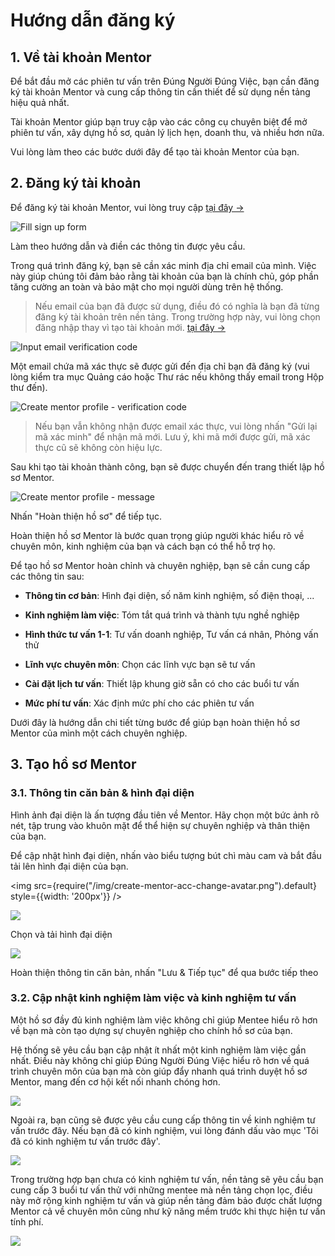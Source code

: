 # Hướng dẫn đăng ký

## 1. Về tài khoản Mentor

Để bắt đầu mở các phiên tư vấn trên Đúng Người Đúng Việc, bạn cần đăng ký tài khoản Mentor và cung cấp thông tin cần thiết để sử dụng nền tảng hiệu quả nhất.

Tài khoản Mentor giúp bạn truy cập vào các công cụ chuyên biệt để mở phiên tư vấn, xây dựng hồ sơ, quản lý lịch hẹn, doanh thu, và nhiều hơn nữa.

Vui lòng làm theo các bước dưới đây để tạo tài khoản Mentor của bạn.

## 2. Đăng ký tài khoản

Để đăng ký tài khoản Mentor, vui lòng truy cập [tại đây →](https://dungnguoidungviec.com/mentor/dang-ky)

![Fill sign up form](/img/create-mentor-acc-sign-up-form.png)

Làm theo hướng dẫn và điền các thông tin được yêu cầu.



Trong quá trình đăng ký, bạn sẽ cần xác minh địa chỉ email của mình. Việc này giúp chúng tôi đảm bảo rằng tài khoản của bạn là chính chủ, góp phần tăng cường an toàn và bảo mật cho mọi người dùng trên hệ thống.

> Nếu email của bạn đã được sử dụng, điều đó có nghĩa là bạn đã từng đăng ký tài khoản trên nền tảng. Trong trường hợp này, vui lòng chọn đăng nhập thay vì tạo tài khoản mới. [tại đây →](https://dungnguoidungviec.com/dang-nhap)



![Input email verification code](/img/create-mentor-acc-verification-code-unfill.png)



Một email chứa mã xác thực sẽ được gửi đến địa chỉ bạn đã đăng ký (vui lòng kiểm tra mục Quảng cáo hoặc Thư rác nếu không thấy email trong Hộp thư đến).

![Create mentor profile - verification code](/img/create-mentor-acc-verification-code-email.png)

> Nếu bạn vẫn không nhận được email xác thực, vui lòng nhấn "Gửi lại mã xác minh" để nhận mã mới. Lưu ý, khi mã mới được gửi, mã xác thực cũ sẽ không còn hiệu lực.



Sau khi tạo tài khoản thành công, bạn sẽ được chuyển đến trang thiết lập hồ sơ Mentor.

![Create mentor profile - message](/img/create-mentor-acc-before-create-profile.png)

Nhấn "Hoàn thiện hồ sơ" để tiếp tục.



Hoàn thiện hồ sơ Mentor là bước quan trọng giúp người khác hiểu rõ về chuyên môn, kinh nghiệm của bạn và cách bạn có thể hỗ trợ họ.



Để tạo hồ sơ Mentor hoàn chỉnh và chuyên nghiệp, bạn sẽ cần cung cấp các thông tin sau:

- **Thông tin cơ bản**: Hình đại diện, số năm kinh nghiệm, số điện thoại, ...

- **Kinh nghiệm làm việc**: Tóm tắt quá trình và thành tựu nghề nghiệp

- **Hình thức tư vấn 1-1**: Tư vấn doanh nghiệp, Tư vấn cá nhân, Phỏng vấn thử

- **Lĩnh vực chuyên môn**: Chọn các lĩnh vực bạn sẽ tư vấn

- **Cài đặt lịch tư vấn**: Thiết lập khung giờ sẵn có cho các buổi tư vấn

- **Mức phí tư vấn**: Xác định mức phí cho các phiên tư vấn



Dưới đây là hướng dẫn chi tiết từng bước để giúp bạn hoàn thiện hồ sơ Mentor của mình một cách chuyên nghiệp.

## 3. Tạo hồ sơ Mentor

### 3.1. Thông tin căn bản & hình đại diện

Hình ảnh đại diện là ấn tượng đầu tiên về Mentor. Hãy chọn một bức ảnh rõ nét, tập trung vào khuôn mặt để thể hiện sự chuyên nghiệp và thân thiện của bạn.



Để cập nhật hình đại diện, nhấn vào biểu tượng bút chì màu cam và bắt đầu tải lên hình đại diện của bạn.

<img
  src={require("/img/create-mentor-acc-change-avatar.png").default}
  style={{width: '200px'}}
/>

![](/img/create-mentor-acc-crop-avatar.png)

Chọn và tải hình đại diện



![](/img/create-mentor-acc-fill-basic-info.png)

Hoàn thiện thông tin căn bản, nhấn "Lưu & Tiếp tục" để qua bước tiếp theo

### 3.2. Cập nhật kinh nghiệm làm việc và kinh nghiệm tư vấn

Một hồ sơ đầy đủ kinh nghiệm làm việc không chỉ giúp Mentee hiểu rõ hơn về bạn mà còn tạo dựng sự chuyên nghiệp cho chính hồ sơ của bạn.

Hệ thống sẽ yêu cầu bạn cập nhật ít nhất một kinh nghiệm làm việc gần nhất. Điều này không chỉ giúp Đúng Người Đúng Việc hiểu rõ hơn về quá trình chuyên môn của bạn mà còn giúp đẩy nhanh quá trình duyệt hồ sơ Mentor, mang đến cơ hội kết nối nhanh chóng hơn.

![](/img/create-mentor-acc-experiences-empty.png)



Ngoài ra, bạn cũng sẽ được yêu cầu cung cấp thông tin về kinh nghiệm tư vấn trước đây. Nếu bạn đã có kinh nghiệm, vui lòng đánh dấu vào mục 'Tôi đã có kinh nghiệm tư vấn trước đây'.

![](/img/create-mentor-acc-advisory-exp-checked.png)



Trong trường hợp bạn chưa có kinh nghiệm tư vấn, nền tảng sẽ yêu cầu bạn cung cấp 3 buổi tư vấn thử với những mentee mà nền tảng chọn lọc, điều này mở rộng kinh nghiệm tư vấn và giúp nền tảng đảm bảo được chất lượng Mentor cả về chuyên môn cũng như kỹ năng mềm trước khi thực hiện tư vấn tính phí.

![](/img/create-mentor-acc-advisory-exp.png)
